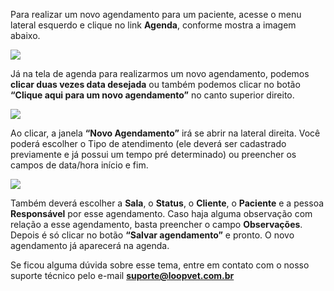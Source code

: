 Para realizar um novo agendamento para um paciente, acesse o menu lateral esquerdo e clique no link **Agenda**, conforme mostra a imagem abaixo.

<img src="/imagem-1.0-link-agenda.webp" />

Já na tela de agenda para realizarmos um novo agendamento, podemos **clicar duas vezes data desejada** ou também podemos clicar no botão **“Clique aqui para um novo agendamento”** no canto superior direito.

<img src="/imagem-1.1-tela-agenda.webp" />

Ao clicar, a janela **“Novo Agendamento”** irá se abrir na lateral direita. Você poderá escolher o Tipo de atendimento (ele deverá ser cadastrado previamente e já possui um tempo pré determinado) ou preencher os campos de data/hora início e fim.

<img src="/imagem-1.2-novo-agendamento.webp" />

Também deverá escolher a **Sala**, o **Status**, o **Cliente**, o **Paciente** e a pessoa **Responsável** por esse agendamento. Caso haja alguma observação com relação a esse agendamento, basta preencher o campo **Observações**. Depois é só clicar no botão **“Salvar agendamento”** e pronto. O novo agendamento já aparecerá na agenda.

Se ficou alguma dúvida sobre esse tema, entre em contato com o nosso suporte técnico pelo e-mail **suporte@loopvet.com.br**
